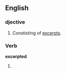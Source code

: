 ==English==

===djective===
{{en-adj}}

# Constisting of [[excerpt]]s.

===Verb===
'''excerpted'''

# {{past of|[[excerpt]]}}